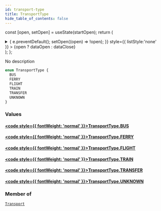 ```yaml
---
id: transport-type
title: TransportType
hide_table_of_contents: false
---
```






const [open, setOpen] = useState(startOpen);
return (
<details {...(open ? { open: true } : {})} className="details" style={{ border:'none', boxShadow:'none', background:'var(--ifm-background-color)' }}>
<summary
onClick={(e) => {
e.preventDefault();
setOpen((open) => !open);
}}
style={{ listStyle:'none' }} >
{open ? dataOpen : dataClose}
</summary>
{open && children}
</details>
);
};

No description

```graphql
enum TransportType {
  BUS
  FERRY
  FLIGHT
  TRAIN
  TRANSFER
  UNKNOWN
}
```

### Values

#### [<code style={{ fontWeight: 'normal' }}>TransportType.<b>BUS</b></code>](#)

>

#### [<code style={{ fontWeight: 'normal' }}>TransportType.<b>FERRY</b></code>](#)

>

#### [<code style={{ fontWeight: 'normal' }}>TransportType.<b>FLIGHT</b></code>](#)

>

#### [<code style={{ fontWeight: 'normal' }}>TransportType.<b>TRAIN</b></code>](#)

>

#### [<code style={{ fontWeight: 'normal' }}>TransportType.<b>TRANSFER</b></code>](#)

>

#### [<code style={{ fontWeight: 'normal' }}>TransportType.<b>UNKNOWN</b></code>](#)

>

### Member of

[`Transport`](/api/objects/transport) <Badge class="badge badge--secondary" text="object"/>
